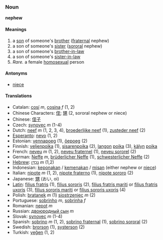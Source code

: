 ===Noun===
'''nephew'''

====Meanings====
#a [[son]] of someone's [[brother]] ([[fraternal]] nephew)
#a son of someone's [[sister]] ([[sororal]] nephew)
#a son of someone's [[brother-in-law]]
#a son of someone's [[sister-in-law]]
#''Rare.'' a female [[homosexual]] person

====Antonyms====
*[[niece]]

====Translations====
*Catalan: [[cosí]] ''m'', [[cosina]] ''f'' (1, 2)
*Chinese Characters: [[侄]]; [[甥]] (2, sororal nephew or niece)
*Chinese: [[侄子]]
*Czech: [[synovec]] ''m'' (1-4)
*Dutch: [[neef]] ''m'' (1, 2, 3, 4), [[broederlijke neef]] (1), [[zusteder neef]] (2)
*[[Esperanto]]: [[nevo]] (1, 2)
*Estonian: [[vennapoeg]] (1), [[õepoeg]] (2)
*Finnish: [[veljenpoika]] (1), [[sisarenpoika]] (2), [[lanko|langon]] [[poika]] (3), [[käly|kälyn]] [[poika]]
*French: [[neveu]] ''m'' (1, 2), [[neveu fraternel]] (1), [[neveu sororel]] (2)
*German: [[Neffe]] ''m'', [[brüderlicher Neffe]] (1), [[schwesterlicher Neffe]] (2)
*[[Hebrew]]: [[נֶכְדָּן]] ''m'' (1,2)
*Indonesian: [[keponakan]] / [[kemenakan]] / [[misan]] (either nephew or [[niece]])
*Italian: [[nipote]] ''m'' (1, 2), [[nipote fraterno]] (1), [[nipote sororo]] (2)
*Japanese: [[甥]] (おい, oi)
*[[Latin]]: [[filius fratris]] (1), [[filius sororis]] (2), [[filius fratris mariti]] or [[filius fratris uxoris]] (3), [[filius sororis mariti]] or [[filius sororis uxoris]] (4)
*Polish: [[bratanek]] ''m'' (1) [[siostrzeniec]] ''m'' (2)
*Portuguese: [[sobrinho]] ''m'', [[sobrinha]] ''f''
*Romanian: [[nepot]] ''m''
*Russian: [[двoюрoдный сын]] ''m''
*Slovak: [[synovec]] ''m'' (1-4)
*Spanish: [[sobrino]] ''m'' (1, 2), [[sobrino fraternal]] (1), [[sobrino sororal]] (2)
*Swedish: [[brorson]] (1), [[systerson]] (2)
*Turkish: [[yeğen]] (1, 2)